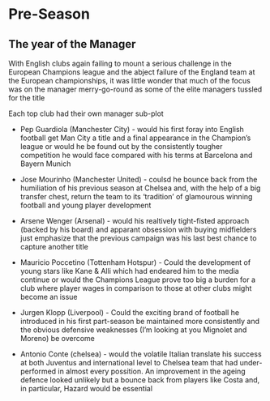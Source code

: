 # Pre-Season

## The year of the Manager

With English clubs again failing to mount a serious challenge in the European Champions league and the abject failure of the England team at the European championships, it was little wonder that much of the focus was on the manager merry-go-round as some of the elite managers tussled for the title

Each top club had their own manager sub-plot

 * Pep Guardiola (Manchester City) - would his first foray into English football get Man City a title and  a final appearance in the Champion's league or would he be found out by the consistently tougher competition he would face
 compared with his terms at Barcelona and Bayern Munich
 
 * Jose Mourinho (Manchester United) - coulsd he bounce back from the humiliation of his previous season at Chelsea and, with the help of a big transfer chest,
 return the team to its 'tradition' of glamourous winning football and young player development
 
 * Arsene Wenger (Arsenal) - would his realtively tight-fisted approach (backed by his board) and apparant obsession with  buying midfielders
  just emphasize that the previous campaign was his last best chance to capture another title
  
* Mauricio Poccetino (Tottenham Hotspur) -  Could the development of young stars like Kane & Alli which had endeared him to the media continue or would the Champions League prove too big a burden for a club where player wages in comparison to those at other clubs might become an issue

* Jurgen Klopp (Liverpool) - Could the exciting brand of football he introduced in his first part-season be maintained more consistently and the obvious defensive weaknesses (I'm looking at you Mignolet and Moreno) be overcome

 * Antonio Conte (chelsea) - would the volatile Italian translate his success at both Juventus and international level to Chelsea team that had under-performed in almost every possition. An improvement in the ageing defence looked unlikely but a bounce back from players like Costa and, in particular, Hazard would be essential
  

